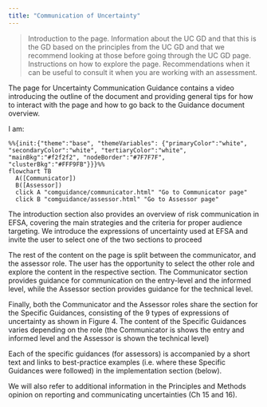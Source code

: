 ```yaml
---
title: "Communication of Uncertainty"
---
```


> Introduction to the page. Information about the UC GD and that this is the GD based on the principles from the UC GD and that we recommend looking at those before going through the UC GD page. Instructions on how to explore the page. Recommendations when it can be useful to consult it when you are working with an assessment. 


The page for Uncertainty Communication Guidance contains a video introducing the outline of the document and providing general tips for how to interact with the page and how to go back to the Guidance document overview.

I am:

```mermaid
%%{init:{"theme":"base", "themeVariables": {"primaryColor":"white", "secondaryColor":"white", "tertiaryColor":"white", "mainBkg":"#f2f2f2", "nodeBorder":"#7F7F7F", "clusterBkg":"#FFF9FB"}}}%%
flowchart TB
  A([Communicator])
  B([Assessor])
  click A "comguidance/communicator.html" "Go to Communicator page"
  click B "comguidance/assessor.html" "Go to Assessor page"
```


The introduction section also provides an overview of risk communication in EFSA, covering the main strategies and the criteria for proper audience targeting. We introduce the expressions of uncertainty used at EFSA and invite the user to select one of the two sections to proceed

The rest of the content on the page is split between the communicator, and the assessor role. The user has the opportunity to select the other role and explore the content in the respective section. The Communicator section provides guidance for communication on the entry-level and the informed level, while the Assessor section provides guidance for the technical level.

Finally, both the Communicator and the Assessor roles share the section for the Specific Guidances, consisting of the 9 types of expressions of uncertainty as shown in Figure 4. The content of the Specific Guidances varies depending on the role (the Communicator is shows the entry and informed level and the Assessor is shown the technical level)

Each of the specific guidances (for assessors) is accompanied by a short text and links to best-practice examples (i.e. where these Specific Guidances were followed) in the implementation section (below).

We will also refer to additional information in the Principles and Methods opinion on reporting and communicating uncertainties (Ch 15 and 16).


